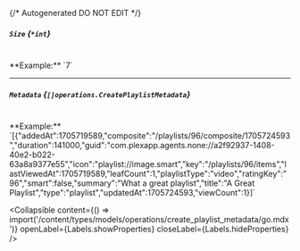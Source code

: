 {/* Autogenerated DO NOT EDIT  */}

##### `Size` *{`*int`}*
<br/>
**Example:** `7`

---
##### `Metadata` *{`[]operations.CreatePlaylistMetadata`}*
<br/>
**Example:** `[{"addedAt":1705719589,"composite":"/playlists/96/composite/1705724593","duration":141000,"guid":"com.plexapp.agents.none://a2f92937-1408-40e2-b022-63a8a9377e55","icon":"playlist://image.smart","key":"/playlists/96/items","lastViewedAt":1705719589,"leafCount":1,"playlistType":"video","ratingKey":"96","smart":false,"summary":"What a great playlist","title":"A Great Playlist","type":"playlist","updatedAt":1705724593,"viewCount":1}]`

<Collapsible content={() => import('/content/types/models/operations/create_playlist_metadata/go.mdx')} openLabel={Labels.showProperties} closeLabel={Labels.hideProperties} />



